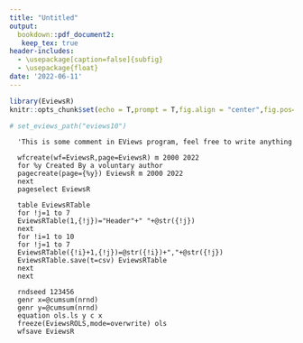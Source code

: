 ```yaml
---
title: "Untitled"
output: 
  bookdown::pdf_document2:
   keep_tex: true
header-includes:
  - \usepackage[caption=false]{subfig}
  - \usepackage{float}
date: '2022-06-11'
---
```


```r
library(EviewsR)
knitr::opts_chunk$set(echo = T,prompt = T,fig.align = "center",fig.pos="h",eval = T)

# set_eviews_path("eviews10")
```




```eviews
  'This is some comment in EViews program, feel free to write anything
  
  wfcreate(wf=EviewsR,page=EviewsR) m 2000 2022
  for %y Created By a voluntary author
  pagecreate(page={%y}) EviewsR m 2000 2022
  next
  pageselect EviewsR
  
  table EviewsRTable
  for !j=1 to 7
  EviewsRTable(1,{!j})="Header"+" "+@str({!j})
  next
  for !i=1 to 10
  for !j=1 to 7
  EviewsRTable({!i}+1,{!j})=@str({!i})+","+@str({!j})
  EviewsRTable.save(t=csv) EviewsRTable
  next
  next 
  
  rndseed 123456
  genr x=@cumsum(nrnd)
  genr y=@cumsum(nrnd)
  equation ols.ls y c x
  freeze(EviewsROLS,mode=overwrite) ols
  wfsave EviewsR
```  
